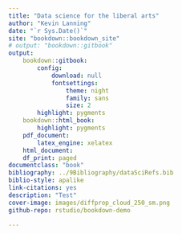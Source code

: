 ```yaml
---
title: "Data science for the liberal arts"
author: "Kevin Lanning"
date: "`r Sys.Date()`"
site: "bookdown::bookdown_site"
# output: "bookdown::gitbook"
output:
    bookdown::gitbook:
        config:
            download: null
            fontsettings:
                theme: night 
                family: sans
                size: 2
        highlight: pygments
    bookdown::html_book:
        highlight: pygments
    pdf_document:
        latex_engine: xelatex
    html_document:
    df_print: paged
documentclass: "book"
bibliography: ../9Bibliography/dataSciRefs.bib
biblio-style: apalike
link-citations: yes
description: "Test"
cover-image: images/diffprop_cloud_250_sm.png
github-repo: rstudio/bookdown-demo

---
```

# {-} 